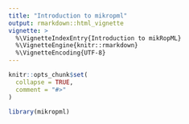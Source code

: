 ```yaml
---
title: "Introduction to mikropml"
output: rmarkdown::html_vignette
vignette: >
  %\VignetteIndexEntry{Introduction to mikRopML}
  %\VignetteEngine{knitr::rmarkdown}
  %\VignetteEncoding{UTF-8}
---
```


```r
knitr::opts_chunk$set(
  collapse = TRUE,
  comment = "#>"
)
```

```r
library(mikropml)
```
